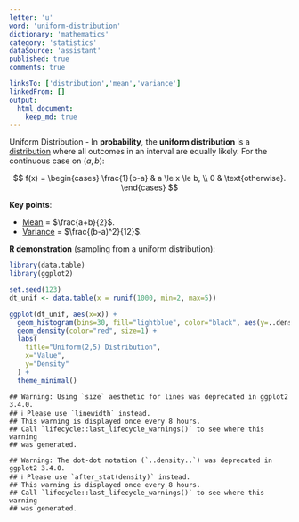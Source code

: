 ```yaml
---
letter: 'u'
word: 'uniform-distribution'
dictionary: 'mathematics'
category: 'statistics'
dataSource: 'assistant'
published: true
comments: true

linksTo: ['distribution','mean','variance']
linkedFrom: []
output:
  html_document:
    keep_md: true
---
```




<a id="uniform-distribution">Uniform Distribution</a> - In **probability**, the **uniform distribution** is a [distribution](#distribution) where all outcomes in an interval are equally likely. For the continuous case on $(a, b)$:

$$
f(x) = \begin{cases}
\frac{1}{b-a} & a \le x \le b, \\
0 & \text{otherwise}.
\end{cases}
$$

**Key points**:
- [Mean](#mean) = $\frac{a+b}{2}$.
- [Variance](#variance) = $\frac{(b-a)^2}{12}$.

**R demonstration** (sampling from a uniform distribution):


``` r
library(data.table)
library(ggplot2)

set.seed(123)
dt_unif <- data.table(x = runif(1000, min=2, max=5))

ggplot(dt_unif, aes(x=x)) +
  geom_histogram(bins=30, fill="lightblue", color="black", aes(y=..density..)) +
  geom_density(color="red", size=1) +
  labs(
    title="Uniform(2,5) Distribution",
    x="Value",
    y="Density"
  ) +
  theme_minimal()
```

```
## Warning: Using `size` aesthetic for lines was deprecated in ggplot2 3.4.0.
## ℹ Please use `linewidth` instead.
## This warning is displayed once every 8 hours.
## Call `lifecycle::last_lifecycle_warnings()` to see where this warning
## was generated.
```

```
## Warning: The dot-dot notation (`..density..`) was deprecated in ggplot2 3.4.0.
## ℹ Please use `after_stat(density)` instead.
## This warning is displayed once every 8 hours.
## Call `lifecycle::last_lifecycle_warnings()` to see where this warning
## was generated.
```

<Figure src="/dictionaries/mathematics/mathematics_statistics_u_uniform-distribution_files/unnamed-chunk-1-1.png">
	
</Figure>
